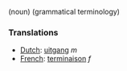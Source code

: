 (noun) (grammatical terminology)

===Translations===
*[[Dutch]]: [[uitgang]] ''m''
*[[French]]: [[terminaison]] ''f''
